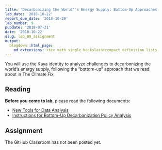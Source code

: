 ```yaml
---
title: 'Decarbonizing the World''s Energy Supply: Bottom-Up Approaches'
lab_date: '2018-10-22'
report_due_date: '2018-10-29'
lab_number: 9
pubdate: '2018-07-31'
date: '2018-10-22'
slug: lab_09_assignment
output:
  blogdown::html_page:
    md_extensions: +tex_math_single_backslash+compact_definition_lists
---
```

You will use the Kaya identity to analyze challenges to decarbonizing the world's energy supply, following the "bottom-up" approach that we read about in The Climate Fix.

## Reading

**Before you come to lab**, please read the following documents:

* [New Tools for Data Analysis](/lab_docs/lab_09_new_tools)
* [Instructions for Bottom-Up Decarbonization Policy Analysis](/lab_docs/lab_09_instructions)

## Assignment

The GitHub Classroom has not been posted yet.
